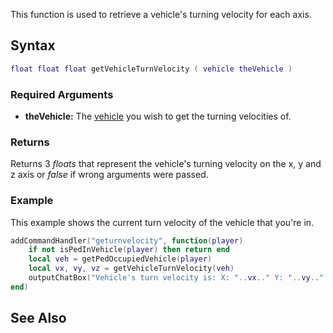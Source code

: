 {{Server client function}}

This function is used to retrieve a vehicle's turning velocity for each axis.

==Syntax== 
<syntaxhighlight lang="lua">
float float float getVehicleTurnVelocity ( vehicle theVehicle )
</syntaxhighlight> 
{{OOP||[[/vehicle.md|vehicle]]:getTurnVelocity|turnVelocity|setVehicleTurnVelocity}}
===Required Arguments=== 
*'''theVehicle:''' The [[/vehicle.md|vehicle]] you wish to get the turning velocities of.

===Returns===
Returns 3 ''floats'' that represent the vehicle's turning velocity on the x, y and z axis or ''false'' if wrong arguments were passed.

===Example===
<section name="Server" class="server" show="true">
This example shows the current turn velocity of the vehicle that you're in.

<syntaxhighlight lang="lua">
addCommandHandler("geturnvelocity", function(player)
    if not isPedInVehicle(player) then return end
    local veh = getPedOccupiedVehicle(player)
    local vx, vy, vz = getVehicleTurnVelocity(veh)
    outputChatBox("Vehicle's turn velocity is: X: "..vx.." Y: "..vy.." Z: "..vz, player, 0, 255, 0, false)
end)
</syntaxhighlight>
</section>

==See Also==

{{Vehicle functions}}